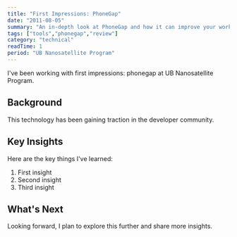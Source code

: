 ```yaml
---
title: "First Impressions: PhoneGap"
date: "2011-08-05"
summary: "An in-depth look at PhoneGap and how it can improve your workflow."
tags: ["tools","phonegap","review"]
category: "technical"
readTime: 1
period: "UB Nanosatellite Program"
---
```


I've been working with first impressions: phonegap at UB Nanosatellite Program.

## Background

This technology has been gaining traction in the developer community.

## Key Insights

Here are the key things I've learned:

1. First insight
2. Second insight
3. Third insight

## What's Next

Looking forward, I plan to explore this further and share more insights.

